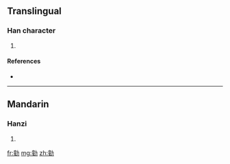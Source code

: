==Translingual==

===Han character===
{{Han char|rn=19|rad=力|as=12|sn=14|four=|canj=卜土大尸 (YGKS)}}

# {{defn|Han|sort=力12}}

====References====
* {{Han ref|kx=0149.240|dkj=02447|dj=0337.160|hdz=10381.020|uh=52ED|ud=21229}}

----

==Mandarin==

===Hanzi===
{{cmn-hanzi|pin=[[tóng]] ([[tong2]])|wg=t'ung<sup>2</sup>}}

# {{defn|Mandarin}}

[[fr:勭]]
[[mg:勭]]
[[zh:勭]]
